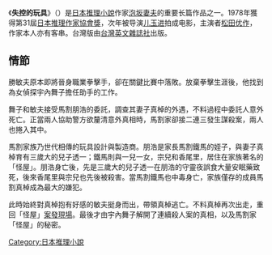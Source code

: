 《'''失控的玩具'''》（{{lang|ja|乱れからくり}}）是[[日本|日本]][[推理小說|推理小說]]作家[[泡坂妻夫|泡坂妻夫]]的重要长篇作品之一。1978年獲得第31屆[[日本推理作家協會獎|日本推理作家協會獎]]，次年被导演[[儿玉进|儿玉进]]拍成电影，主演者[[松田优作|松田优作]]，作家本人亦有客串。台灣版由[[台灣英文雜誌社|台灣英文雜誌社]]出版。

==情節==
勝敏夫原本即將晉身職業拳擊手，卻在關鍵比賽中落敗。放棄拳擊生涯後，他找到為女偵探宇內舞子擔任助手的工作。

舞子和敏夫接受馬割朋浩的委託，調查其妻子真棹的外遇，不料過程中委託人意外死亡。正當兩人協助警方欲釐清意外真相時，馬割家卻接二連三發生謀殺案，兩人也捲入其中。

馬割家族乃世代相傳的玩具設計與製造商。朋浩是家長馬割鐵馬的姪子，與妻子真棹育有三歲大的兒子透一；鐵馬則與一兒一女，宗兒和香尾里，居住在家族著名的「怪屋」。朋浩身亡後，先是三歲大的兒子透一在朋浩的守靈夜誤食大量安眠藥致死，後來香尾里與宗兒也先後被殺害。當馬割鐵馬也中毒身亡，家族僅存的成員馬割真棹成為最大的嫌犯。

此時始終對真棹抱有好感的敏夫挺身而出，帶領真棹逃亡。不料真棹再次出走，重回「怪屋」[[案發現場|案發現場]]。最後才由宇內舞子解開了連續殺人案的真相，以及馬割家「怪屋」的秘密。

{{lit-stub}}

[[Category:日本推理小說|Category:日本推理小說]]